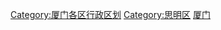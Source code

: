 
[[Category:厦门各区行政区划|Category:厦门各区行政区划]]
[[Category:思明区|Category:思明区]]
[[Category:福建省各县市区行政区划|厦门]]
{{catmore|思明区|福建省厦门市思明区}}